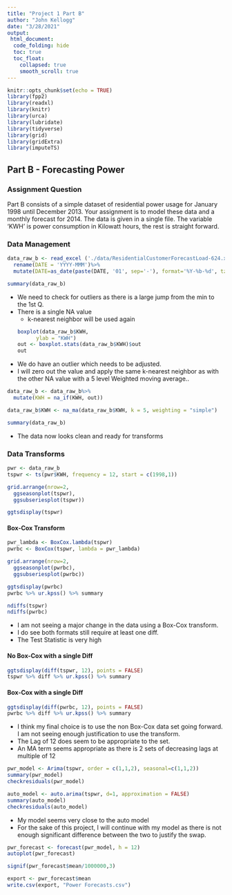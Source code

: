 ```yaml
---
title: "Project 1 Part B"
author: "John Kellogg"
date: "3/28/2021"
output: 
 html_document:
  code_folding: hide
  toc: true
  toc_float: 
    collapsed: true
    smooth_scroll: true
---
```


```r
knitr::opts_chunk$set(echo = TRUE)
library(fpp2)
library(readxl)
library(knitr)
library(urca)
library(lubridate)
library(tidyverse)
library(grid)
library(gridExtra)
library(imputeTS)
```

## Part B - Forecasting Power
### Assignment Question
Part B consists of a simple dataset of residential power usage for January 1998 until December 2013.  Your assignment is to model these data and a monthly forecast for 2014.  The data is given in a single file. The variable ‘KWH’ is power consumption in Kilowatt hours, the rest is straight forward.
  
### Data Management
```r
data_raw_b <- read_excel ('./data/ResidentialCustomerForecastLoad-624.xlsx', col_names = TRUE)%>%
  rename(DATE = 'YYYY-MMM')%>%
  mutate(DATE=as_date(paste(DATE, '01', sep='-'), format='%Y-%b-%d', tz='UTC')) 
```

```r
summary(data_raw_b)
```

* We need to check for outliers as there is a large jump from the min to the 1st Q.
* There is a single NA value
  * k-nearest neighbor will be used again
```r
boxplot(data_raw_b$KWH,
        ylab = "KWH")
out <- boxplot.stats(data_raw_b$KWH)$out
out
```

* We do have an outlier which needs to be adjusted.
* I will zero out the value and apply the same k-nearest neighbor as with the other NA value with a 5 level Weighted moving average..

```r
data_raw_b <- data_raw_b%>%
  mutate(KWH = na_if(KWH, out))
```

```r
data_raw_b$KWH <- na_ma(data_raw_b$KWH, k = 5, weighting = "simple")
```

```r
summary(data_raw_b)
```

* The data now looks clean and ready for transforms

### Data Transforms

```r
pwr <- data_raw_b
tspwr <- ts(pwr$KWH, frequency = 12, start = c(1998,1))
```

```r
grid.arrange(nrow=2,
  ggseasonplot(tspwr),
  ggsubseriesplot(tspwr))

ggtsdisplay(tspwr)
```
  
#### Box-Cox Transform
```r
pwr_lambda <- BoxCox.lambda(tspwr)
pwrbc <- BoxCox(tspwr, lambda = pwr_lambda)

grid.arrange(nrow=2,
  ggseasonplot(pwrbc),
  ggsubseriesplot(pwrbc))

ggtsdisplay(pwrbc)
pwrbc %>% ur.kpss() %>% summary
```

```r
ndiffs(tspwr)
ndiffs(pwrbc)
```

* I am not seeing a major change in the data using a Box-Cox transform.  
* I do see both formats still require at least one diff.
* The Test Statistic is very high

#### No Box-Cox with a single Diff
```r
ggtsdisplay(diff(tspwr, 12), points = FALSE)
tspwr %>% diff %>% ur.kpss() %>% summary
```

#### Box-Cox with a single Diff
```r
ggtsdisplay(diff(pwrbc, 12), points = FALSE)
pwrbc %>% diff %>% ur.kpss() %>% summary
```

* I think my final choice is to use the non Box-Cox data set going forward.  I am not seeing enough justification to use the transform.
* The Lag of 12 does seem to be appropriate to the set.
 * An MA term seems appropriate as there is 2 sets of decreasing lags at multiple of 12 
 
```r
pwr_model <- Arima(tspwr, order = c(1,1,2), seasonal=c(1,1,2))
summary(pwr_model)
checkresiduals(pwr_model)
```

```r
auto_model <- auto.arima(tspwr, d=1, approximation = FALSE)
summary(auto_model)
checkresiduals(auto_model)
```
   
* My model seems very close to the auto model 
* For the sake of this project, I will continue with my model as there is not enough significant difference between the two to justify the swap.

```r
pwr_forecast <- forecast(pwr_model, h = 12)
autoplot(pwr_forecast)
```

```r
signif(pwr_forecast$mean/1000000,3)
```

```r
export <- pwr_forecast$mean
write.csv(export, "Power Forecasts.csv")
```
 
